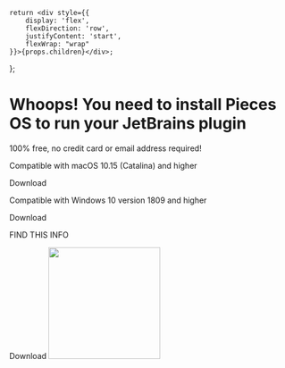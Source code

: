     return <div style={{
        display: 'flex',
        flexDirection: 'row',
        justifyContent: 'start',
        flexWrap: "wrap"
    }}>{props.children}</div>;
};

# Whoops!  You need to install Pieces OS to run your JetBrains plugin

100% free, no credit card or email address required!

<GridFlexRowCenter>
    <Tabs
        values={[
            {label: 'MacOS', value: 'macos'},
            {label: 'Windows', value: 'windows'},
            {label: 'Linux', value: 'linux'}
        ]}
    >
        <TabItem value="macos">
            <p>Compatible with macOS 10.15 (Catalina) and higher</p>
            <InstallButton
                src="https://builds.pieces.app/stages/production/macos_packaging/pkg/download">Download</InstallButton>
        </TabItem>
        <TabItem value="windows">
            <p>Compatible with Windows 10 version 1809 and higher</p>
            <InstallButton
                src="https://builds.pieces.app/stages/production/macos_packaging/pkg/download">Download</InstallButton>
        </TabItem>
        <TabItem value="linux">
            <p>FIND THIS INFO </p>
            <InstallButton src="#">Download</InstallButton>
        </TabItem>
    </Tabs>
    <Image width="200" src={"/assets/graphics/os_ghost.png"} />
</GridFlexRowCenter>